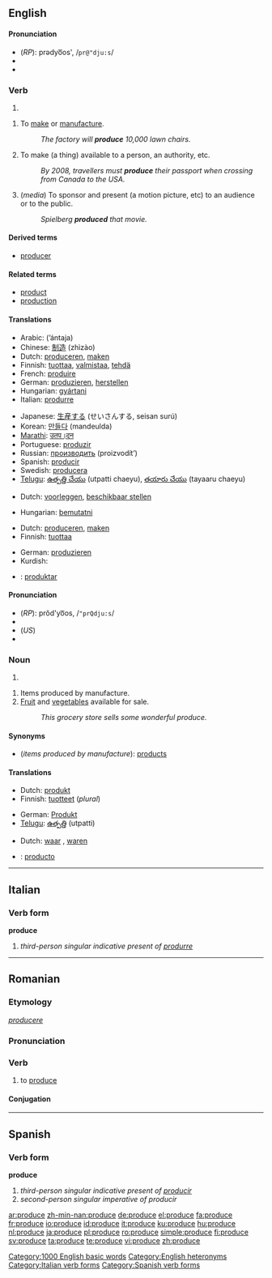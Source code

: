 ==English==

{{rank|support|bit|Indian|825|produce|drawn|field|street}}

====Pronunciation====
* (''RP''): prədyo͞os', /<tt>pr@"dju:s</tt>/
* {{IPA|/prəˈdjuːs/}}
* {{audio|en-us-produce-verb.ogg|Audio (US)}}

===Verb===
{{en-verb|produc|es}}

# {{defn|English}}

# {{transitive}} To [[make]] or [[manufacture]].
#: ''The factory will '''produce''' 10,000 lawn chairs.''
# {{transitive}} To make (a thing) available to a person, an authority, etc.
#: ''By 2008, travellers must '''produce''' their passport when crossing from Canada to the USA.''
# {{transitive}} (''media'') To sponsor and present (a motion picture, etc) to an audience or to the public.
#: ''Spielberg '''produced''' that movie.''

====Derived terms====
* [[producer]]

====Related terms====
* [[product]]
* [[production]]

====Translations====

{{trans-top|make or manufacture}}
* Arabic: {{Arab|[[انتج]]}} (’ántaja)
* Chinese: [[制造]] (zhìzào)
* Dutch: [[produceren]], [[maken]]
* Finnish: [[tuottaa]], [[valmistaa]], [[tehdä]]
* French: [[produire]]
* German: [[produzieren]], [[herstellen]]
* Hungarian: [[gyártani]]
* Italian: [[produrre]]
{{trans-mid}}
* Japanese: [[生産]]する (せいさんする, seisan surú)
* Korean: [[만들다]] (mandeulda)
* [[Marathi]]: [[उतप।दन]]
* Portuguese: [[produzir]]
* Russian: [[производить]] (proizvodít’)
* Spanish: [[producir]]
* Swedish: [[producera]]
* [[Telugu]]: [[ఉత్పత్తి చేయు]] (utpatti chaeyu), [[తయారు చేయు]] (tayaaru chaeyu)
{{trans-bottom}}

{{trans-top|make available to}}
* Dutch: [[voorleggen]], [[beschikbaar stellen]]
{{trans-mid}}
* Hungarian: [[bemutatni]]
{{trans-bottom}}

{{trans-top|sponsor and present (a motion picture, etc)}}
* Dutch: [[produceren]], [[maken]]
* Finnish: [[tuottaa]]
{{trans-mid}}
* German: [[produzieren]]
* Kurdish: {{KUchar|[[ده‌رهێنان]]}}
{{trans-bottom}}

{{checktrans}}
* {{ttbc|Ido}}: [[produktar]]

====Pronunciation====
* (''RP''): prŏd'yo͞os, /<tt>"prQdju:s</tt>/
* {{IPA|/ˈprɒdjuːs/}}
* (''US'') {{IPA|/ˈpɹoʊ.djuːs/}}
* {{audio|en-us-produce-noun.ogg|Audio (US)}}

===Noun===
{{en-noun|-}}

# {{defn|English}}

# Items produced by manufacture.
# [[fruit|Fruit]] and [[vegetable]]s available for sale.
#: ''This grocery store sells some wonderful produce.''

====Synonyms====
* (''items produced by manufacture''): [[product]]s

====Translations====

{{trans-top|items produced by manufacture}}
* Dutch: [[produkt]] {{n}}
* Finnish: [[tuotteet]] (''plural'')
{{trans-mid}}
* German: [[Produkt]] {{n}}
* [[Telugu]]: [[ఉత్పత్తి]] (utpatti)
{{trans-bottom}}

{{trans-top|fruit and vegetables for sale}}
* Dutch: [[waar]] {{f}}, [[waren]] {{f|p}}
{{trans-mid}}
{{trans-bottom}}

{{checktrans}}
* {{ttbc|Spanish}}: [[producto]]

[[Category:1000 English basic words]]
[[Category:English heteronyms]]

----

==Italian==

===Verb form===
'''produce'''

# ''third-person singular indicative present of [[produrre]]''

[[Category:Italian verb forms]]

----

==Romanian==

===Etymology===
{{L.|ro}} ''[[producere]]''

===Pronunciation===
{{IPA|[pro'du.ʧe]|lang=ro}}

===Verb===
{{ro-verb|3}}

# {{transitive}} to [[#English|produce]]

====Conjugation====
{{ro-conj-duce|pro}}

----

==Spanish==

===Verb form===
'''produce'''

# ''third-person singular indicative present of [[producir]]''
# ''second-person singular imperative of producir''

[[Category:Spanish verb forms]]

[[ar:produce]]
[[zh-min-nan:produce]]
[[de:produce]]
[[el:produce]]
[[fa:produce]]
[[fr:produce]]
[[io:produce]]
[[id:produce]]
[[it:produce]]
[[ku:produce]]
[[hu:produce]]
[[nl:produce]]
[[ja:produce]]
[[pl:produce]]
[[ro:produce]]
[[simple:produce]]
[[fi:produce]]
[[sv:produce]]
[[ta:produce]]
[[te:produce]]
[[vi:produce]]
[[zh:produce]]